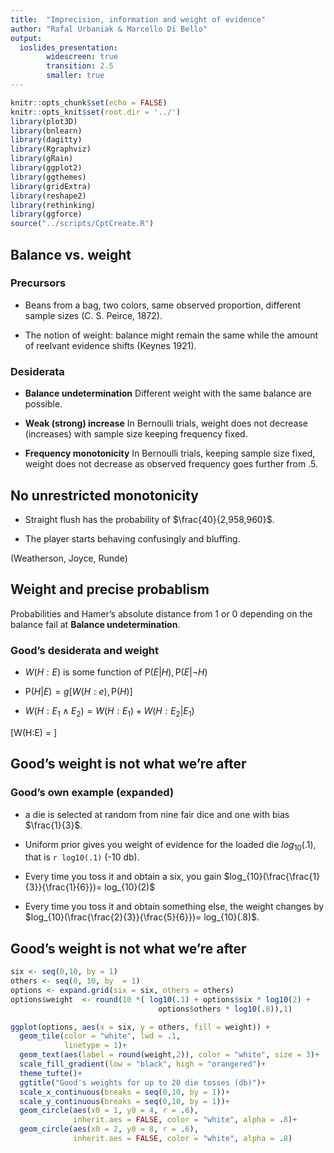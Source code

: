 ```yaml
---
title:  "Imprecision, information and weight of evidence"
author: "Rafal Urbaniak & Marcello Di Bello"
output:
  ioslides_presentation:
        widescreen: true
        transition: 2.5
        smaller: true
---
```


```r
knitr::opts_chunk$set(echo = FALSE)
knitr::opts_knit$set(root.dir = '../')
library(plot3D)
library(bnlearn)
library(dagitty)
library(Rgraphviz)
library(gRain)
library(ggplot2)
library(ggthemes)
library(gridExtra)
library(reshape2)
library(rethinking)
library(ggforce)
source("../scripts/CptCreate.R")
```



## Balance vs. weight

### Precursors

- Beans from a bag, two colors, same observed proportion, different sample sizes (C. S. Peirce, 1872).

- The notion of weight: balance might remain the same while the amount of reelvant evidence shifts (Keynes 1921).

### Desiderata 

- **Balance undetermination** Different weight with the same balance are possible.


- **Weak (strong) increase** In Bernoulli trials, weight does not decrease (increases) with sample size keeping frequency fixed.


- **Frequency monotonicity** In Bernoulli trials, keeping sample size fixed, weight does not decrease as observed frequency goes further from .5.

<!-- \begin{tabular}{lp{11cm}} -->
<!-- (Possible increase) & It is possible that   $V(X\vert K \wedge E) > V(X\vert K)$ while $\pr{X \vert K \wedge E} >  \pr {X\vert K}$. \\ -->
<!-- (Possibly no change ) & It is possible that   $V(X\vert K \wedge E) > V(X\vert K)$ while $\pr{X \vert K \wedge E} =  \pr {X\vert K}$. -->
<!-- \end{tabular} -->


<!-- - **completeness:** weight increases with completeness -->


## No **unrestricted monotonicity**  

- Straight flush has the probability of $\frac{40}{2,958,960}$. 

- The player starts behaving confusingly and bluffing.

(Weatherson, Joyce, Runde)

## Weight and precise probablism

Probabilities and Hamer's absolute distance from 1 or 0 depending on the balance fail at **Balance undetermination**.



### Good's desiderata and weight

- $W(H:E)$ is some function of $\mathsf{P}(E\vert H), \mathsf{P}(E\vert \neg H)$

- $\mathsf{P}(H \vert E) = g[W(H:e), \mathsf{P}(H)]$

- $W(H: E_1 \wedge E_2)  = W(H:E_1) + W(H:E_2 \vert E_1)$


\[W(H:E)  = \log \frac{\mathsf{P}(E \vert H)}{\mathsf{P}(E\vert \neg H)}\]


## Good's weight is not what we're after

### Good's own example (expanded)

- a die is selected at random from nine fair dice and one with bias  $\frac{1}{3}$. 

-  Uniform prior gives you weight of evidence for the loaded die $log_{10}(.1)$, that is `r log10(.1)` (-10 db). 

- Every time you toss it and obtain a six, you gain $log_{10}(\frac{\frac{1}{3}}{\frac{1}{6}})= log_{10}(2)$

- Every time you toss it and obtain something else, the weight changes by $log_{10}(\frac{\frac{2}{3}}{\frac{5}{6}})= log_{10}(.8)$.


## Good's weight is not what we're after


```r
six <- seq(0,10, by = 1)
others <- seq(0, 10, by  = 1)
options <- expand.grid(six = six, others = others)
options$weight  <- round(10 *( log10(.1) + options$six * log10(2) +
                                 options$others * log10(.8)),1)

ggplot(options, aes(x = six, y = others, fill = weight)) +
  geom_tile(color = "white", lwd = .1,
            linetype = 1)+
  geom_text(aes(label = round(weight,2)), color = "white", size = 3)+
  scale_fill_gradient(low = "black", high = "orangered")+
  theme_tufte()+
  ggtitle("Good's weights for up to 20 die tosses (db)")+
  scale_x_continuous(breaks = seq(0,10, by = 1))+
  scale_y_continuous(breaks = seq(0,10, by = 1))+
  geom_circle(aes(x0 = 1, y0 = 4, r = .6),
              inherit.aes = FALSE, color = "white", alpha = .8)+
  geom_circle(aes(x0 = 2, y0 = 8, r = .6),
              inherit.aes = FALSE, color = "white", alpha = .8)
```






